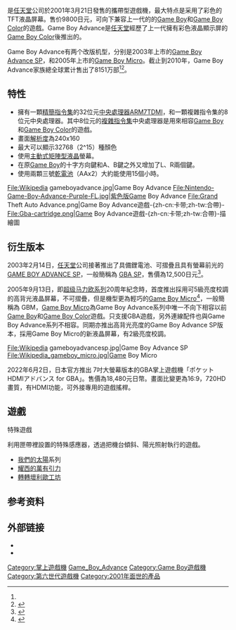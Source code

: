 {{noteTA
| G1=Games
| G2=IT
}}
{{Infobox information appliance
| title = Game Boy Advance
| logo = Gameboy advance logo.svg
| image = Nintendo-Game-Boy-Advance-Milky-Blue-FL.png
| caption = 
| developer = 任天堂開發技術部
| manufacturer = [[任天堂|任天堂]]
| family = [[Game_Boy家系|Game Boy家系]]
| type = [[掌上遊戲機|掌上遊戲機]]
| generation = [[第六世代遊戲機|第六世代]]
| releasedate = {{vgr|JP|March 21, 2001<ref>{{cite web |url=http://ca.ign.com/articles/2000/08/24/game-boy-advance-its-finally-unveiled |title=Game Boy Advance: It's Finally Unveiled |author= |date=2000-08-23 |publisher=IGN |accessdate=2014-07-19 |archive-date=2014-07-25 |archive-url=https://archive.is/20140725221846/http://ca.ign.com/articles/2000/08/24/game-boy-advance-its-finally-unveiled |dead-url=no }}</ref>|TW|March 21, 2001|KR|March 21, 2001|NA|June 11, 2001<ref>{{cite web |url=http://www.gamespot.com/articles/e3-2001-nintendo-unleashes-gamecube-software-a-new-miyamoto-game-and-more/1100-2761390/ |title=E3 2001: Nintendo unleashes GameCube software, a new Miyamoto game, and more |last=Fielder |first=Lauren |date=2001-05-16 |publisher=GameSpot |accessdate=2014-07-19 |archive-date=2020-11-15 |archive-url=https://web.archive.org/web/20201115110938/https://www.gamespot.com/articles/e3-2001-nintendo-unleashes-gamecube-software-a-new-miyamoto-game-and-more/1100-2761390/ |dead-url=no }}</ref>|PAL|June 22, 2001<ref>{{cite web |url=http://www.eurogamer.net/articles/article_30377 |title=GBA Day: June 22nd |last=Bramwell |first=Tom |date=2001-03-21 |publisher=Eurogamer |accessdate=2014-07-19 |archive-date=2020-06-28 |archive-url=https://web.archive.org/web/20200628115634/https://www.eurogamer.net/articles/article_30377 |dead-url=no }}</ref>|巴西|2002年3月4日|中国大陆|June 8, 2004|}}
| lifespan = 2001年－2008年
| discontinued = {{vgr|KR|2003年4月1日|巴西|2003年|JP|2006|EU|2007|NA|2008|}}
| CPU = 16.78 MHz [[ARM7TDMI|ARM7TDMI]]<br>8或4 MHz [[Z80|Z80]]处理器
| GPU = Custom 2D core
| media = [[ROM卡带|ROM卡带]]
| display = 240×160 pixel resolution
| unitssold = 全球: 8151万份，所有版本 <small>（至2010年6月30日）</small>.<br />日本： 1696万份<br />[[美洲|美洲]]： 4164万份<br />其他：2291万份<ref name="nintendosales">{{cite web |url=http://www.nintendo.co.jp/ir/library/historical_data/pdf/consolidated_sales_e1006.pdf |title=Consolidated Sales Transition by Region |date=2010-07-28 |publisher=Nintendo |accessdate=2014-07-19 |format=PDF |deadurl=yes |archiveurl=https://web.archive.org/web/20140719233051/http://www.nintendo.co.jp/ir/library/historical_data/pdf/consolidated_sales_e1006.pdf |archivedate=2014-07-19 }}</ref>
| topgame = [[精灵宝可梦_红宝石·蓝宝石|精灵宝可梦 红宝石·蓝宝石]]，雙版本共计1600万份<ref>{{cite web |url=http://www.gamasutra.com/view/news/202366/Pokemon_X__Y_sell_4M_copies_in_first_weekend.php |title=Pokemon X & Y sell 4M copies in first weekend |last=Rose |first=Mike |date=2013-10-15 |work=Gamasutra |publisher=Think Services |accessdate=2014-07-19 |archive-date=2013-10-19 |archive-url=https://web.archive.org/web/20131019020122/http://gamasutra.com/view/news/202366/Pokemon_X__Y_sell_4M_copies_in_first_weekend.php |dead-url=no }}</ref>
| compatibility = [[Game_Boy|Game Boy]], [[Game_Boy_Color|Game Boy Color]] <small>（仅GBA & GBA SP）</small>
| predecessor = [[Game_Boy_Color|Game Boy Color]]<ref name="asks">{{cite interview|last=Umezu|last2=Sugino|last3=Konno|interviewer=Satoru Iwata|title=Nintendo 3DS (Volume 3 – Nintendo 3DS Hardware Concept)|url=http://iwataasks.nintendo.com/interviews/#/3ds/how-nintendo-3ds-made/1/0|format=Transcript|program=Iwata Asks|callsign=Nintendo|accessdate=2011-03-07|archiveurl=https://web.archive.org/web/20150725233103/http://iwataasks.nintendo.com/interviews/#/3ds/how-nintendo-3ds-made/1/0|archivedate=2015-07-25|deadurl=no}}</ref>
| successor = [[Game_Boy_Advance_SP|Game Boy Advance SP]] （重新设计）<br>[[Game_Boy_Micro|Game Boy Micro]] （重新设计/concurrent）<br>[[任天堂DS|任天堂DS]] （下一代）
}}

{{Vgname2|Game Boy Advance|ja=ゲームボーイアドバンス|簡稱'''GBA'''}}是[[任天堂|任天堂]]公司於2001年3月21日發售的攜帶型遊戲機，最大特点是采用了彩色的TFT液晶屏幕。售价9800日元，可向下兼容上一代的的[[Game_Boy|Game Boy]]和[[Game_Boy_Color|Game Boy Color]]的遊戲。Game Boy Advance是[[任天堂|任天堂]]經歷了上一代擁有彩色液晶顯示屏的[[Game_Boy_Color|Game Boy Color]]後推出的。

Game Boy Advance有两个改版机型，分别是2003年上市的[[Game_Boy_Advance_SP|Game Boy Advance SP]]，和2005年上市的[[Game_Boy_Micro|Game Boy Micro]]。截止到2010年，Game Boy Advance家族總全球累计售出了8151万部<ref name="nintendosales"/><ref>{{cite web |author1=騰訊遊戲 |title=GBA十週年生日 回顧Game Boy的發展史 |url=https://web.archive.org/web/20150628121259/http://big5.china.com.cn/info/games/2011-03/23/content_22200448.htm |website=中國網 |accessdate=2022-03-20 |archiveurl=https://web.archive.org/web/20150628121259/http://big5.china.com.cn/info/games/2011-03/23/content_22200448.htm |archivedate=2015-06-28 |date=2011-03-23}}</ref>。

== 特性 ==

* 擁有一顆[[精简指令集计算机|精簡指令集]]的32位元[[中央處理器|中央處理器]][[ARM7TDMI|ARM7TDMI]]，和一顆複雜指令集的8位元中央處理器。其中8位元的[[複雜指令集|複雜指令集]]中央處理器是用來相容[[Game_Boy|Game Boy]]和[[Game_Boy_Color|Game Boy Color]]的遊戲。
* 畫面[[解析度|解析度]]為240x160
* 最大可以顯示32768（2^15）種顏色
* 使用[[薄膜電晶體液晶顯示器|主動式矩陣型液晶]]螢幕。
* 在原[[Game_Boy|Game Boy]]的十字方向鍵和A、B鍵之外又增加了L、R兩個鍵。
* 使用兩顆三號[[乾電池|乾電池]]（AAx2）大約能使用15個小時。

<gallery>
File:Wikipedia gameboyadvance.jpg|Game Boy Advance
File:Nintendo-Game-Boy-Advance-Purple-FL.jpg|紫色版Game Boy Advance
File:Grand Theft Auto Advance.png|Game Boy Advance遊戲-{zh-cn:卡带;zh-tw:合帶}-
File:Gba-cartridge.png|Game Boy Advance遊戲-{zh-cn:卡带;zh-tw:合帶}-描繪圖
</gallery>

== 衍生版本 ==

2003年2月14日，[[任天堂|任天堂]]公司接著推出了具備鋰電池、可摺疊且具有螢幕前光的[[Game_Boy_Advance_SP|GAME BOY ADVANCE SP]]，一般簡稱為 [[GBA_SP|GBA SP]]，售價為12,500日元<ref>{{cite web |title=任天堂2月14日推出 GameBoy Advance SP掌机 |url=http://bak1.beareyes.com.cn/2/lib/200301/08/20030108211.htm |website=小熊在線 |archiveurl=https://web.archive.org/web/20160304092203/http://bak1.beareyes.com.cn/2/lib/200301/08/20030108211.htm |archivedate=2016-03-04 |date=2003-01-08}}</ref>。

2005年9月13日，即[[超级马力欧系列|超级马力欧系列]]20周年紀念時，首度推出採用可5級亮度校調的高背光液晶屏幕，不可摺疊，但是機型更為輕巧的[[Game_Boy_Micro|Game Boy Micro]]<ref>{{Cite web |url=https://www.i4u.com/7841/nintendo-game-boy-micro-details |title=Nintendo Game Boy Micro Details |access-date=2017-11-01 |archive-url=https://web.archive.org/web/20171107022417/https://www.i4u.com/7841/nintendo-game-boy-micro-details |archive-date=2017-11-07 |dead-url=yes }}</ref>，一般簡稱為 GBM，[[Game_Boy_Micro|Game Boy Micro]]為Game Boy Advance系列中唯一不向下相容以前[[Game_Boy|Game Boy]]和[[Game_Boy_Color|Game Boy Color]]遊戲。只支援GBA遊戲，另外連線配件也與Game Boy Advance系列不相容。同期亦推出高背光亮度的Game Boy Advance SP版本，採用Game Boy Micro的新液晶屏幕，有2級亮度校調。
<gallery>
File:Wikipedia gameboyadvancesp.jpg|Game Boy Advance SP
File:Wikipedia_gameboy_micro.jpg|Game Boy Micro
</gallery> 

2022年6月2日，日本官方推出 7吋大螢幕版本的GBA掌上遊戲機「ポケットHDMIアドバンス for GBA」。售價為18,480元日幣。畫面比變更為16:9，720HD畫質，有HDMI功能，可外接專用的遊戲搖桿。 

== 遊戲 ==
{{See also|Game Boy Advance游戏列表}}
; 特殊遊戲
利用匣帶裡設置的特殊感應器，透過把機台傾斜、陽光照射執行的遊戲。
* [[我們的太陽|我們的太陽]]系列
* [[耀西的萬有引力|耀西的萬有引力]]
* [[瓦里奥制造系列|轉轉壞利歐工坊]]

== 参考资料 ==

{{reflist}}

== 外部链接 ==

{{commons category|Game Boy Advance}}

* {{Official|http://www.nintendo.co.jp/n08/hardware/gba/index.html}}{{ja}}
* {{Official|http://www.ique.com/products/M_GBA.htm}}{{zh-cn}}

{{Game Boy家族}}
{{Nintendo hardware}}
{{第六世代遊戲機}}
{{掌上游戏机}}

[[Category:掌上遊戲機|Category:掌上遊戲機]]
[[Category:Game_Boy_Advance|]]
[[Category:Game_Boy遊戲機|Category:Game Boy遊戲機]]
[[Category:第六世代遊戲機|Category:第六世代遊戲機]]
[[Category:2001年面世的產品|Category:2001年面世的產品]]